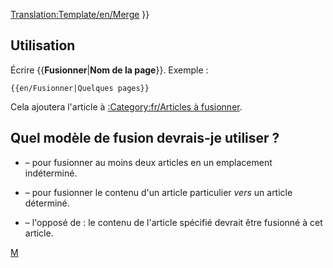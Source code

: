 <noinclude>[[Translation:Template/en/Merge]]</noinclude>
{{en/Ambox| type  = move
| image = en/Manual/Merge.png
| text  =  {{#IF: {{{1|}}} |
Il a été suggéré que le contenu de cet article et de ''[[:{{NAMESPACE}}:{{{1}}}|{{{1}}}]]'' soient <span class="plainlinks">[http://fr.wikipedia.org/wiki/Wikip%C3%A9dia:Pages_%C3%A0_fusionner fusionné]</span> dans un nouvel article. ([[:{{NAMESPACE}} talk:{{{1}}}|Discuter]]) | Aucun nom de page n'a été fourni, réglez ceci ou supprimez ce modèle
}} }}<includeonly>{{{2|[[Category:en/Articles à unifier|{{en/NOMDELAPAGE}}]]}}}</includeonly><noinclude>

==Utilisation==
Écrire <nowiki>{{</nowiki>'''Fusionner'''|'''Nom de la page'''<nowiki>}}</nowiki>. Exemple :
<pre>{{en/Fusionner|Quelques pages}}</pre>
Cela ajoutera l'article à [[:Category:fr/Articles à fusionner]].

==Quel modèle de fusion devrais-je utiliser ?==
* {{en/S|Fusionner/Fr}} &ndash; pour fusionner au moins deux articles en un emplacement indéterminé.
* {{en/S|FusionnerA/Fr}} &ndash; pour fusionner le contenu d'un article particulier ''vers'' un article déterminé.
* {{en/S|FusionnerDepuis/Fr}} &ndash; l'opposé de {{en/S|FusionnerA/Fr}} : le contenu de l'article spécifié devrait être fusionné à cet article.

[[Category:fr/Manual/Base Set/Infobox|M]]</noinclude>